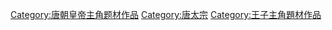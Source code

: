 [[Category:唐朝皇帝主角题材作品|Category:唐朝皇帝主角题材作品]]
[[Category:唐太宗|Category:唐太宗]]
[[Category:王子主角題材作品|Category:王子主角題材作品]]